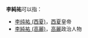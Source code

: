 '''李純祐'''可以指：

* [[李纯祐_(西夏)|李纯祐 (西夏)]]，[[西夏|西夏]]皇帝
* [[李純祐_(高麗)|李純祐 (高麗)]]，[[高麗|高麗]]政治人物

{{消歧义|Cat=三字李姓人名消歧义|chun}}